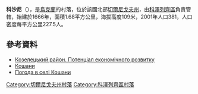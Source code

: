 {{coord|50|56|21|N|30|58|10|E|scale:100000|display=title}}

'''科沙尼'''（{{lang-uk|Кошани}}），是[[烏克蘭|烏克蘭]]的村落，位於該國北部[[切爾尼戈夫州|切爾尼戈夫州]]，由[[科澤列齊區|科澤列齊區]]負責管轄，始建於1666年，面積1.68平方公里，海拔高度109米，2001年人口381，人口密度每平方公里227.5人。

==參考資料==
*[http://cg.gov.ua/web_docs/1/2014/03/docs/KOZELETS.PDF Козелецький район. Потенціал економічного розвитку] {{Wayback|url=http://cg.gov.ua/web_docs/1/2014/03/docs/KOZELETS.PDF |date=20151222113731 }}
*[http://w1.c1.rada.gov.ua/pls/z7502/A005?rdat1=22.03.2014&rf7571=40124 Кошани]
* [http://weather.in.ua/ua/chernigovskaja/11867 Погода в селі Кошани] {{Wayback|url=http://weather.in.ua/ua/chernigovskaja/11867 |date=20111220095334 }}

[[Category:切爾尼戈夫州村落|Category:切爾尼戈夫州村落]]
[[Category:科澤列齊區村落|Category:科澤列齊區村落]]


{{Chernihiv-geo-stub}}